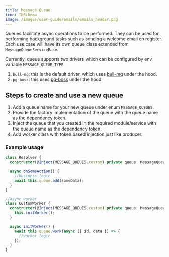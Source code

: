 ```yaml
---
title: Message Queue
icon: TbSchema
image: /images/user-guide/emails/emails_header.png
---
```


Queues facilitate async operations to be performed. They can be used for performing background tasks such as sending a welcome email on register.
Each use case will have its own queue class extended from `MessageQueueServiceBase`.

Currently, queue supports two drivers which can be configured by env variable `MESSAGE_QUEUE_TYPE`.
1. `bull-mq`: this is the default driver, which uses [bull-mq](https://bullmq.io/) under the hood.
2. `pg-boss`: this uses [pg-boss](https://github.com/timgit/pg-boss) under the hood.

## Steps to create and use a new queue

1. Add a queue name for your new queue under enum `MESSAGE_QUEUES`.
2. Provide the factory implementation of the queue with the queue name as the dependency token.
3. Inject the queue that you created in the required module/service with the queue name as the dependency token.
4. Add worker class with token based injection just like producer.

### Example usage
```ts
class Resolver {
  constructor(@Inject(MESSAGE_QUEUES.custom) private queue: MessageQueueService) {}

  async onSomeAction() {
    //business logic
    await this.queue.add(someData);
  }
}

//async worker
class CustomWorker {
  constructor(@Inject(MESSAGE_QUEUES.custom) private queue: MessageQueueService) {
    this.initWorker();
  }

  async initWorker() {
    await this.queue.work(async ({ id, data }) => {
      //worker logic
    });
  }
}
```

<ArticleEditContent></ArticleEditContent>

